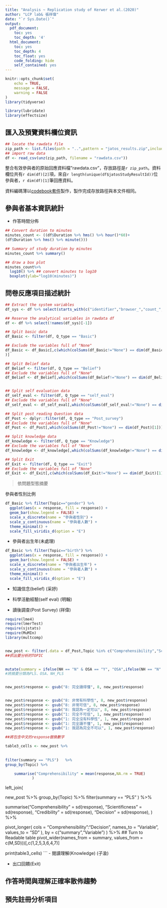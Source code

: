 ```yaml
---
title: "Analysis ~ Replication study of Kerwer et al.(2020)"
author: "LCP lab& 張祥偉"
date: "`r Sys.Date()`"
output:
  pdf_document:
    toc: yes
    toc_depth: '4'
  html_document:
    toc: yes
    toc_depth: 4
    toc_float: yes
    code_folding: hide
    self_contained: yes
---
```



```r
knitr::opts_chunk$set(
	echo = TRUE,
	message = FALSE,
	warning = FALSE
)
library(tidyverse)

library(lubridate)
library(effectsize)
```


## 匯入及預覽資料欄位資訊

```r
## locate the rawdata file
zip_path <- list.files(path = "..",pattern = "jatos_results.zip",include.dirs = TRUE,recursive = TRUE,full.names = TRUE)
## import raw data
df <- read_csv(unz(zip_path, filename = "rawdata.csv"))
```


整合有效參與者的原始回應資料檔"rawdata.csv"，存放路徑是`r zip_path`。資料欄位共有`r dim(df)[2]`項，來自`r length(unique(df$jatosStudyResultId))`位參與者，`r dim(df)[1]`筆回應資料。

資料編碼薄以[codebook套件](codebook.Rmd)製作，製作完成存放路徑與本文件相同。

## 參與者基本資訊統計


- 作答時間分佈


```r
## Convert duration to minutes
minutes_count <- ((df$Duration %>% hms() %>% hour()*60)+
(df$Duration %>% hms() %>% minute())) 

## Summary of study duration by minutes 
minutes_count %>% summary()

## draw a box plot
minutes_count%>%
  log10() %>% ## convert minutes to log10
  boxplot(ylab="log10(minutes)")
```


## 問卷反應項目描述統計

```r
## Extract the system variables
df_sys <- df %>% select(starts_with(c("identifier","browser_","count_","date_","experiment_","jatosV","screen_","system_","Start ","Last ","Duration","Batch","Worker ","State","Message")))

## Reserve the analytical variables in rawdata df
df <- df %>% select(!names(df_sys)[-1])

## Split basic data
df_Basic <- filter(df, Q_type == "Basic")

## Exclude the variables full of "None"
df_Basic <- df_Basic[,c(which(colSums(df_Basic!="None") == dim(df_Basic)[1]),which(is.na(colSums(df_Basic!="None") == dim(df_Basic)[1])) # Get "response"
)]

## Split Belief data
df_Belief <- filter(df, Q_type == "Belief")
## Exclude the variables full of "None"
df_Belief <- df_Belief[,which(colSums(df_Belief!="None") == dim(df_Belief)[1])]


## Split self evaluation data
df_self_eval <- filter(df, Q_type == "self_eval")
## Exclude the variables full of "None"
df_self_eval <- df_self_eval[,which(colSums(df_self_eval!="None") == dim(df_self_eval)[1])]

## Split post reading Question data
df_Post <- dplyr::filter(df, Q_type == "Post_survey")
## Exclude the variables full of "None"
df_Post <- df_Post[,which(colSums(df_Post!="None") == dim(df_Post)[1])]

## Split knowledge data
df_knowledge <- filter(df, Q_type == "Knowledge")
## Exclude the variables full of "None"
df_knowledge <- df_knowledge[,which(colSums(df_knowledge!="None") == dim(df_knowledge)[1])]

## Split Exit
df_Exit <- filter(df, Q_type == "Exit")
## Exclude the variables full of "None"
df_Exit <- df_Exit[,c(which(colSums(df_Exit!="None") == dim(df_Exit)[1]),which(is.na(colSums(df_Exit!="None") == dim(df_Exit)[1]))) ]
```


> 依問題型態摘要

參與者性別比例

```r
df_Basic %>% filter(Topic=="gender") %>%
  ggplot(aes(x = response, fill = response)) +
  geom_bar(show.legend = FALSE) +
  scale_x_discrete(name = "參與者性別") +
  scale_y_continuous(name = "參與者人數") +
  theme_minimal() +
  scale_fill_viridis_d(option = "E")
```

- 參與者出生年(未處理)

```r
df_Basic %>% filter(Topic=="birth") %>%
  ggplot(aes(x = response, fill = response)) +
  geom_bar(show.legend = FALSE) +
  scale_x_discrete(name = "參與者出生年") +
  scale_y_continuous(name = "參與者人數") +
  theme_minimal() +
  scale_fill_viridis_d(option = "E")
```

- 知識信念(belief)
(采妤)


- 科學活動經驗(self eval)
(明翰)


- 讀後調查(Post Survey)
(祥偉)
```r

require(lme4)
require(lmerTest)
require(sjstats)
require(MuMIn)
library(multcomp)


new_post <- filter(.data = df_Post,Topic %in% c("Comprehensibility","Scientificness","Credibility","Veracity","Decision")) %>% 
##抓出要分析的TOPIC

  
mutate(summary = ifelse(NH == "N" & OSA == "Y", "OSA",ifelse(NH == "N" & OSA == "N", "PLS","NH_PLS"))) 
#將摘要分類為PLS、OSA、NH_PLS


new_post$response <- gsub("8: 完全讀得懂", 8, new_post$response)


new_post$response <- gsub("8: 非常有科學性", 8, new_post$response)
new_post$response <- gsub("8: 非常可信", 8, new_post$response)
new_post$response <- gsub("8: 我認為一定可以", 8, new_post$response)
new_post$response <- gsub("1: 完全不可信", 1, new_post$response)
new_post$response <- gsub("1: 完全沒有科學性", 1, new_post$response)
new_post$response <- gsub("1: 完全讀不懂", 1, new_post$response)
new_post$response <- gsub("1: 我認為完全不可以", 1, new_post$response) 

##將包含中文的response替換數字
```     

```r

table3_cells <- new_post %>%
                        
                            
filter(summary == "PLS")   %>%
group_by(Topic) %>%

    summarise("Comprehensibility" = mean(response,NA.rm = TRUE)
            ) 

```

left_join(

  new_post %>%
group_by(Topic) %>%
filter(summary == "PLS" )   %>%
  
  summarise("Comprehensibility" = sd(response),
          "Scientificness" = sd(response),
          "Credibility" = sd(response),
          "Decision" = sd(response),
            ) %>%  

    
  pivot_longer(
    cols = "Comprehensibility":"Decision",
    names_to = "Variable",
    values_to = "SD"
  ),
by = c("summary","Variable")
)  %>% 
  ## Turn to Readable table
    pivot_wider(names_from = summary, values_from = c(M,SD)))[,c(1,2,5,3,6,4,7)]

print(table3_cells)
```
- 閱讀理解(Knowledge)
(子渝)

- 出口回饋(Exit)


## 作答時間與理解正確率散佈趨勢



## 預先註冊分析項目

